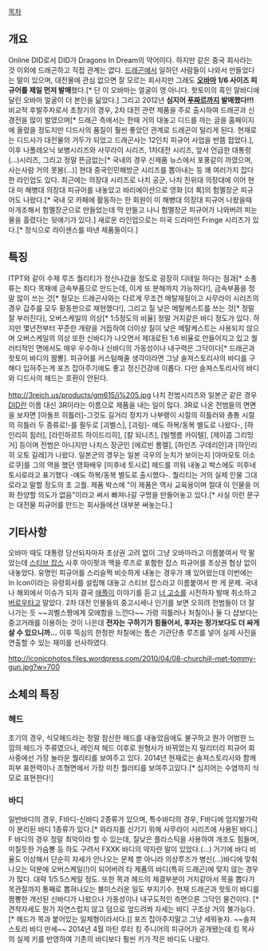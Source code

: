 [[목차]]

== 개요 ==
Online DID로서 DID가 Dragons In Dream의 약어이다. 하지만 같은 중국 회사라는 것 이외에 드래곤하고 직접 관계는 없다. [[드래곤]]에서 일하던 사람들이 나와서 만들었다는 말이 있으며,  대전물에 관심 없으면 잘 모르는 회사지만 그래도 '''[[오바마]] 1/6 사이즈 피규어를 제일 먼저 발매'''했다.[* 단 이 오바마는 얼굴이 영 아니다. 핫토이의 흑인 알바디에 달린 오바마 얼굴이 더 본인을 닮았다.] 그리고 2012년 '''심지어 [[푸짜르]]까지 발매했다!!!''' 비교적 후발주자로서 초창기의 경우, 2차 대전 관련 제품을 주로 출시하여 드래곤과 신경전을 많이 벌였으며[* 드래곤 측에서는 한때 거의 대놓고 디드를 까는 글을 홈페이지에 올렸을 정도지만 디드사의 품질이 훨씬 좋았던 관계로 드래곤이 털리게 된다. 현재로는 디드사가 대전물의 거두가 되었고 드래곤사는 12인치 피규어 사업을 반쯤 접었다.], 이후 나폴레오닉 보병시리즈와 사무라이 시리즈, 1차대전 시리즈, 앞서 언급한 대통령(...)시리즈, 그리고 정말 뜬금없는[* 국내의 경우 신제품 뉴스에서 포풍같이 까였으며, 사는사람 거의 못봄(...)] 현대 중국인민해방군 시리즈를 뽑아내는 등 꽤 여러가지 잡다한 라인업도 있다. 최근에는 의장대 시리즈로 나치 공군, 나치 친위대 의장대에 이어 현대 미 해병대 의장대 피규어를 내놓았고 바리에이션으로 영화 [더 록]의 험멜장군 피규어도 나왔다.[* 국내 모 카페에 활동하는 한 회원이 미 해병대 의장대 피규어 나왔을때 마개조해서 험멜장군으로 만들었는데 막 만들고 나니 험멜장군 피규어가 나와버려 피눈물을 흘렸다는 뒷얘기가 있다.] 새로운 라인업으로는 미국 드라마인 Fringe 시리즈가 있다.[* 정식으로 라이센스를 따낸 제품들이다.]

== 특징 ==
ITPT와 같이 수제 루즈 퀄리티가 정신나갔을 정도로 굉장히 디테일 하다는 점과[* 소총류는 죄다 목재에 금속부품으로 만드는데, 이게 또 분해까지 가능하다!], 금속부품을 정말 많이 쓰는 것[* 철모는 드래곤사와는 다르게 무조건 메탈재질이고 사무라이 시리즈의 경우 갑주를 모두 황동판으로 재현했다!], 그리고 질 낮은 메탈케스트를 쓰는 것[* 정말 잘 부러진다], 오버스케일의 의상[* 1:5정도의 비율] 정말 거지같은 바디 정도가 있다. 하지만 몇년전부터 꾸준한 개량을 거듭하여 더이상 질이 낮은 메탈케스트는 사용되지 않으며 오버스케일의 의상 또한 신바디가 나오면서 제대로된 1:6 비율로 만들어지고 있고 퀄러티적인 면에서도 매우 우수하나 신바디의 가동성이나 내구력은 그닥이다[* 드래곤과 핫토이 바디의 짬뽕]. 피규어를 커스텀해줄 생각이라면 그냥 솔져스토리사의 바디를 구해다 입혀주는게 포즈 잡아주기에도 좋고 정신건강에 이롭다. 다만 솔져스토리사의 바디와 디드사의 헤드는 호환이 안된다. 


http://3reich.us/products/gm615/j%205.jpg
나치 전범시리즈와 일본군 같은 경우 [[DID]]란 이름 대신 3R이라는 이름으로 제품을 내는 일이 많다. 3R로 나온 전범들의 면면을 보자면 [아돌프 히틀러]-그것도 길거리 정치가 나부랭이 시절의 히틀러와 총통 시절의 히틀러 두 종류로!-를 필두로 [괴벨스], [괴링]- 얘도 하복/동복 별도로 나왔다-, [하인리히 힘러], [라인하르트 하이드리히], [칼 되니츠], [빌헬름 카이텔], [제이콥 그리밍거] 등이며 전범은 아니지만 나치스 장군인 [에르빈 롬멜], [하인츠 구데리안]과 [하인리히 오토 길레]가 나왔다. 일본군의 경우는 일본 극우의 눈치가 보이는지 [야마모토 이소로쿠]를 그의 역을 했던 영화배우 [미후네 토시로] 헤드를 끼워 내놓고 박스에도 미후네 토시로라고 표기했다 -얘도 하복/동복 별도로 출시했다-. 퀄리티는 거의 실제 인물 그대로라고 말할 정도의 초 고퀄. 제품 박스에 "이 제품은 역사 교육용이며 절대 이 인물을 미화 찬양할 의도가 없음"이라고 써서 빠져나갈 구멍을 만들어놓고 있다.[* 사실 이런 문구는 대전물 피규어를 만드는 회사들에선 대부분 써놓는다.] 

== 기타사항 ==
오바마 때도 대통령 당선되자마자 초상권 고려 없이 그냥 오바마라고 이름붙여서 막 팔았는데 [[스티브 잡스]] 사후 아이팟과 맥을 루즈로 포함한 잡스 피규어를 초상권 협상 없이 내놓았다. 유명인 피규어를 스리슬쩍 비슷하게 내놓는 경우가 꽤 있어왔는데 이번에는 In Icon이라는 유령회사를 설립해 대놓고 스티브 잡스라고 이름붙여서 판 게 문제. 국내나 해외에서 이슈가 되자 결국 [[애플]]이 이야기를 듣고 [[너 고소]]를 시전하자 발매 취소하고 [[버로우]]타고 말았다.
2차 대전 인물들의 중고시세나 인기를 보면 오히려 전범들이 더 잘 나가는 듯 ~~괴벨스짱에게 모에함을 느낀다~~
가령 히틀러나 처칠이나 둘 다 샵보다는 중고거래를 이용하는 것이 나은데 '''전자는 구하기가 힘들어서, 후자는 정가보다도 더 싸게 살 수 있으니까...'''
이후 뚝심의 한정판 처칠에는 톰슨 기관단총 루즈를 넣어 실제 사진을 연출할 수 있는 재미를 선사하였다. 

http://iconicphotos.files.wordpress.com/2010/04/08-churchill-met-tommy-gun.jpg?w=700


== 소체의 특징 ==
=== 헤드 ===
초기의 경우, 식모헤드라는 정말 참신한 헤드를 내놓았음에도 불구하고 뭔가 어벙한 느낌의 헤드가 주류였으나, 레인져 헤드 이후로 원형사가 바뀌었는지 밀리터리 피규어 회사중에선 가장 놀라운 퀄리티를 보여주고 있다. 2014년 현재로는 솔져스토리사와 함께 피부 표현력이나 조형면에서 가장 미친 퀄러티를 보여주고있다.[* 심지어는 수염까지 식모로 표현한다!]

=== 바디 ===
일반바디의 경우, F바디-신바디 2종류가 있으며, 특수바디의 경우, F바디에 엄지발가락이 분리된 바디 1종류가 있다.[* 와라지를 신기기 위해 사무라이 시리즈에 사용된 바디.]
F 바디의 경우 정말 최악이라 할 수 있는데, 질낮은 플라스틱을 사용하여 개조도 힘들며, 미칠듯한 가슴뽕 등 하도 구려서 FXXK 바디의 약자란 말이 있었다.(...) 거기에 바디 비율도 이상해서 단순히 자세가 안나오는 문제 뿐 아니라 의상루즈가 병신(...)바디에 맞춰 나오는 덕분에 오버스케일(!)이 되어버려 타 제품의 바디(특히 드래곤)에 맞지 않는 경우가 많다. 대략 1/5.5스케일 정도.
또한 목과 헤드의 체결부분이 거지같아서 목을 뽑다가 목관절까지 통째로 뽑혀나오는 불미스러운 일도 부지기수.
현재 드래곤과 핫토이 바디를 짬뽕한 개선된 신바디가 나왔으나 가동성이나 내구도적인 측면으론 그닥인 물건이다. [* 견착자세도 뭔가 자연스럽지 않고 덤으로 엎드려쏴 자세는 바디 구조상 거의 불가능다.[* 헤드가 목과 붙어있는 일체형이라서다.]] 포즈 잡아주지말고 그냥 세워놓자. ~~솔져스토리 바디 만세~~
2014년 4월 마틴 루터 킹 주니어의 피규어가 공개됐는데 킹 목사의 실제 키를 반영하여 기존의 바디보다 훨씬 키가 작은 바디도 나왔다. 
